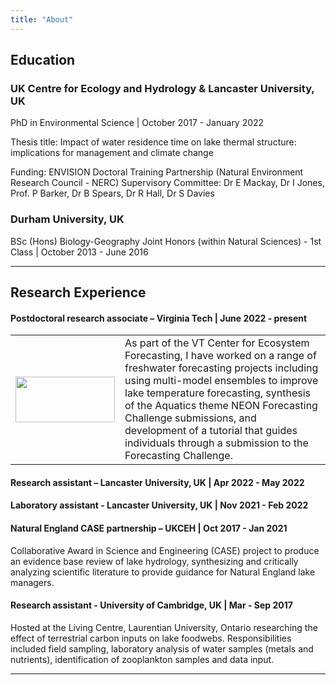 ```yaml
---
title: "About"
---
```


## Education

### UK Centre for Ecology and Hydrology & Lancaster University, UK

PhD in Environmental Science \| October 2017 - January 2022

Thesis title: Impact of water residence time on lake thermal structure: implications for management and climate change

Funding: ENVISION Doctoral Training Partnership (Natural Environment Research Council - NERC) Supervisory Committee: Dr E Mackay, Dr I Jones, Prof. P Barker, Dr B Spears, Dr R Hall, Dr S Davies

### Durham University, UK

BSc (Hons) Biology-Geography Joint Honors (within Natural Sciences) - 1st Class \| October 2013 - June 2016

------------------------------------------------------------------------

## Research Experience

#### Postdoctoral research associate -- Virginia Tech \| June 2022 - present

|                                                                 |                                                                                                                                                                                                                                                                                                                                                                                 |
|:---------------------------------------------------------------:|---------------------------------------------------------------------------------------------------------------------------------------------------------------------------------------------------------------------------------------------------------------------------------------------------------------------------------------------------------------------------------|
| ![](images/VTCEF.jpg){fig-align="left" width="159" height="73"} | As part of the VT Center for Ecosystem Forecasting, I have worked on a range of freshwater forecasting projects including using multi-model ensembles to improve lake temperature forecasting, synthesis of the Aquatics theme NEON Forecasting Challenge submissions, and development of a tutorial that guides individuals through a submission to the Forecasting Challenge. |

#### Research assistant -- Lancaster University, UK \| Apr 2022 - May 2022

#### Laboratory assistant - Lancaster University, UK \| Nov 2021 - Feb 2022

#### Natural England CASE partnership -- UKCEH \| Oct 2017 - Jan 2021

Collaborative Award in Science and Engineering (CASE) project to produce an evidence base review of lake hydrology, synthesizing and critically analyzing scientific literature to provide guidance for Natural England lake managers.

#### Research assistant - University of Cambridge, UK \| Mar - Sep 2017

Hosted at the Living Centre, Laurentian University, Ontario researching the effect of terrestrial carbon inputs on lake foodwebs. Responsibilities included field sampling, laboratory analysis of water samples (metals and nutrients), identification of zooplankton samples and data input.

------------------------------------------------------------------------
